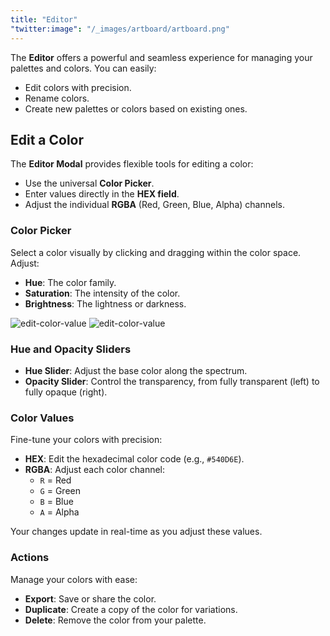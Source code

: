```yaml
---
title: "Editor"
"twitter:image": "/_images/artboard/artboard.png"
---
```


The **Editor** offers a powerful and seamless experience for managing your palettes and colors. You can easily:

- Edit colors with precision.
- Rename colors.
- Create new palettes or colors based on existing ones.

## Edit a Color

The **Editor Modal** provides flexible tools for editing a color:

- Use the universal **Color Picker**.
- Enter values directly in the **HEX field**.
- Adjust the individual **RGBA** (Red, Green, Blue, Alpha) channels.

### Color Picker

Select a color visually by clicking and dragging within the color space. Adjust:

- **Hue**: The color family.
- **Saturation**: The intensity of the color.
- **Brightness**: The lightness or darkness.

<img
	className="block dark:hidden rounded-lg"
	src="/_images/pages/editor/edit-color-value-light@2x.png"
	alt="edit-color-value"
/>
<img
	className="hidden dark:block rounded-lg"
	src="/_images/pages/editor/edit-color-value-dark@2x.png"
	alt="edit-color-value"
/>

### Hue and Opacity Sliders

- **Hue Slider**: Adjust the base color along the spectrum.
- **Opacity Slider**: Control the transparency, from fully transparent (left) to fully opaque (right).

### Color Values

Fine-tune your colors with precision:

- **HEX**: Edit the hexadecimal color code (e.g., `#540D6E`).
- **RGBA**: Adjust each color channel:
  - `R` = Red
  - `G` = Green
  - `B` = Blue
  - `A` = Alpha

Your changes update in real-time as you adjust these values.

### Actions

Manage your colors with ease:

- **Export**: Save or share the color.
- **Duplicate**: Create a copy of the color for variations.
- **Delete**: Remove the color from your palette.
